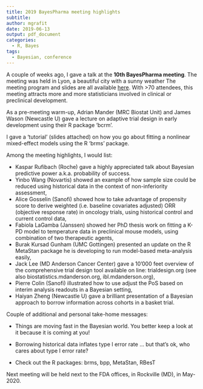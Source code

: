 ```yaml
---
title: 2019 BayesPharma meeting highlights
subtitle: 
author: mgrafit
date: 2019-06-13
output: pdf_document
categories:
  - R, Bayes
tags:
  - Bayesian, conference
---
```


A couple of weeks ago, I gave a talk at the **10th BayesPharma meeting**. The meeting was held in Lyon, a beautiful city with a sunny weather 
The meeting program and slides are all available [here](http://www.bayes-pharma.org/official-program-and-slides/).
With >70 attendees, this meeting attracts more and more statisticians involved in clinical or preclinical development.

As a pre-meeting warm-up, Adrian Mander (MRC Biostat Unit) and James Wason (Newcastle U) gave a lecture on adaptive trial design in early development using their R package ‘bcrm’.

I gave a ‘tutorial’ (slides attached) on how you go about fitting a nonlinear mixed-effect models using the R ‘brms’ package.

Among the meeting highlights, I would list:

- Kaspar Rufibach (Roche) gave a highly appreciated talk about Bayesian predictive power a.k.a. probability of success.
- Yinbo Wang (Novartis) showed an example of how sample size could be reduced using historical data in the context of non-inferiority assessment,
- Alice Gosselin (Sanofi) showed how to take advantage of propensity score to derive weighted (i.e. baseline covariates adjusted) ORR (objective response rate) in oncology trials, using historical control and current control data,
- Fabiola LaGamba (Janssen) showed her PhD thesis work on fitting a K-PD model to temperature data in preclinical mouse models, using combination of two therapeutic agents,
- Burak Kursad Gunham (UMC Gottingen) presented an update on the R MetaStan package he is developing to run model-based meta-analysis easily,
- Jack Lee (MD Anderson Cancer Center) gave a 10’000 feet overview of the comprehensive trial design tool available on line: trialdesign.org (see also biostatistics.mdanderson.org, ibl.mdanderson.org),
- Pierre Colin (Sanofi) illustrated how to use adjust the PoS based on interim analysis readouts in a Bayesian setting,
- Haiyan Zheng (Newcastle U) gave a brilliant presentation of a Bayesian approach to borrow information across cohorts in a basket trial.

Couple of additional and personal take-home messages:

- Things are moving fast in the Bayesian world. You better keep a look at it because it is coming at you!

- Borrowing historical data inflates type I error rate … but that’s ok, who cares about type I error rate?

- Check out the R packages: brms, bpp, MetaStan, RBesT

Next meeting will be held next to the FDA offices, in Rockville (MD), in May-2020.
